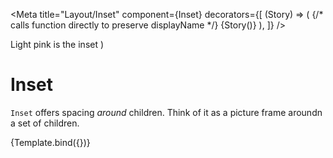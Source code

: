 

<Meta
  title="Layout/Inset"
  component={Inset}
  decorators={[
    (Story) => (
      <Box bg="gray50" borderRadius="md">
        <Inset>
          {/* calls function directly to preserve displayName */}
          {Story()}
        </Inset>
      </Box>
    ),
  ]}
/>

  <Box bg="primary2">
    <Inset {...args}>
      <Box bg="primary1">
        <Text color="white">Light pink is the inset</Text>
      </Box>
    </Inset>
  </Box>
)

# Inset

`Inset` offers spacing _around_ children. Think of it as a picture frame aroundn a set of children.

<Canvas>
  <Story name="default" args={{}}>
    {Template.bind({})}
  </Story>
</Canvas>

<ArgsTable story="default" />
